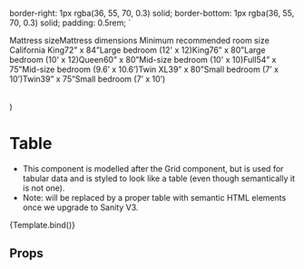 
  border-right: 1px rgba(36, 55, 70, 0.3) solid;
  border-bottom: 1px rgba(36, 55, 70, 0.3) solid;
  padding: 0.5rem;
`

  <Table {...args}>
    <StyledCell style={{ fontWeight: 'bold' }}>Mattress size</StyledCell>
    <StyledCell style={{ fontWeight: 'bold' }}>Mattress dimensions</StyledCell>
    <StyledCell style={{ fontWeight: 'bold' }}>
      Minimum recommended room size
    </StyledCell>
    <StyledCell>California King</StyledCell>
    <StyledCell>72” x 84”</StyledCell>
    <StyledCell>Large bedroom (12' x 12)</StyledCell>
    <StyledCell>King</StyledCell>
    <StyledCell>76” x 80”</StyledCell>
    <StyledCell>Large bedroom (10' x 12)</StyledCell>
    <StyledCell>Queen</StyledCell>
    <StyledCell>60” x 80”</StyledCell>
    <StyledCell>Mid-size bedroom (10' x 10)</StyledCell>
    <StyledCell>Full</StyledCell>
    <StyledCell>54” x 75”</StyledCell>
    <StyledCell>Mid-size bedroom (9.6’ x 10.6’)</StyledCell>
    <StyledCell>Twin XL</StyledCell>
    <StyledCell>39” x 80”</StyledCell>
    <StyledCell>Small bedroom (7’ x 10’)</StyledCell>
    <StyledCell>Twin</StyledCell>
    <StyledCell>39” x 75”</StyledCell>
    <StyledCell>Small bedroom (7’ x 10’)</StyledCell>
  </Table>
)

<Meta title='Components/Table' component={Table} />

# Table

- This component is modelled after the Grid component, but is used for tabular data and is styled to look like a table (even though semantically it is not one).
- Note: will be replaced by a proper table with semantic HTML elements once we upgrade to Sanity V3.

<Canvas>
  <Story
    name='Table'
    args={{
      numOfColumns: 3
    }}
  >
    {Template.bind()}
  </Story>
</Canvas>

## Props

<ArgsTable of={Table} />
